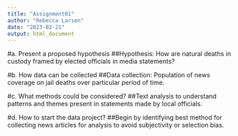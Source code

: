 ---
title: "Assignment01"
author: "Rebecca Larsen"
date: "2023-02-21"
output: html_document
---

#a. Present a proposed hypothesis ##Hypothesis: How are natural deaths in custody framed by elected officials in media statements?

#b. How data can be collected ##Data collection: Population of news coverage on jail deaths over particular period of time.

#c. What methods could be considered? ##Text analysis to understand patterns and themes present in statements made by local officials.

#d. How to start the data project? ##Begin by identifying best method for collecting news articles for analysis to avoid subjectivity or selection bias.
